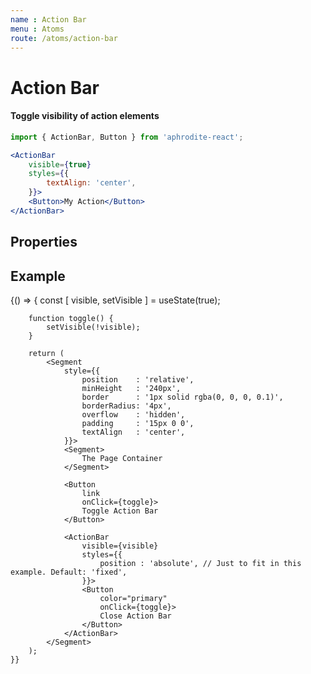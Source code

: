 ```yaml
---
name : Action Bar
menu : Atoms
route: /atoms/action-bar
---
```



# Action Bar
#### Toggle visibility of action elements
```jsx
import { ActionBar, Button } from 'aphrodite-react';

<ActionBar
    visible={true}
    styles={{
        textAlign: 'center',
    }}>
    <Button>My Action</Button>
</ActionBar>
```

## Properties
<Props of={ActionBar} />

## Example
<Playground>
    {() => {
        const [ visible, setVisible ] = useState(true);

        function toggle() {
            setVisible(!visible);
        }

        return (
            <Segment
                style={{
                    position    : 'relative',
                    minHeight   : '240px',
                    border      : '1px solid rgba(0, 0, 0, 0.1)',
                    borderRadius: '4px',
                    overflow    : 'hidden',
                    padding     : '15px 0 0',
                    textAlign   : 'center',
                }}>
                <Segment>
                    The Page Container
                </Segment>

                <Button
                    link
                    onClick={toggle}>
                    Toggle Action Bar
                </Button>

                <ActionBar
                    visible={visible}
                    styles={{
                        position : 'absolute', // Just to fit in this example. Default: 'fixed',
                    }}>
                    <Button
                        color="primary"
                        onClick={toggle}>
                        Close Action Bar
                    </Button>
                </ActionBar>
            </Segment>
        );
    }}
</Playground>
